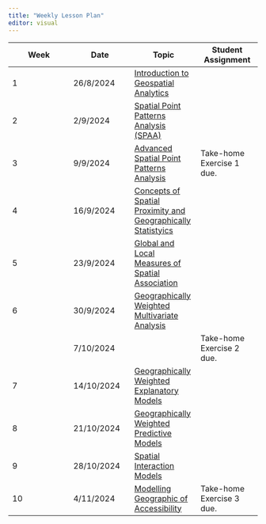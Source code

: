 ```yaml
---
title: "Weekly Lesson Plan"
editor: visual
---
```


| Week | Date       | Topic                                                                                        | Student Assignment        |
|------------------|------------------|-------------------|------------------|
| 1    | 26/8/2024  | [Introduction to Geospatial Analytics](outline/lesson1_outline.html)                         |                           |
| 2    | 2/9/2024   | [Spatial Point Patterns Analysis (SPAA)](outline/Lesson2_outline.html)                       |                           |
| 3    | 9/9/2024   | [Advanced Spatial Point Patterns Analysis](outline/Lesson3_outline.html)                     | Take-home Exercise 1 due. |
| 4    | 16/9/2024  | [Concepts of Spatial Proximity and Geographically Statistyics](outline/Lesson4_outline.html) |                           |
| 5    | 23/9/2024  | [Global and Local Measures of Spatial Association](outline/Lesson5_outline.html)             |                           |
| 6    | 30/9/2024  | [Geographically Weighted Multivariate Analysis]()                                            |                           |
|      | 7/10/2024  |                                                                                              | Take-home Exercise 2 due. |
| 7    | 14/10/2024 | [Geographically Weighted Explanatory Models]()                                               |                           |
| 8    | 21/10/2024 | [Geographically Weighted Predictive Models]()                                                |                           |
| 9    | 28/10/2024 | [Spatial Interaction Models]()                                                               |                           |
| 10   | 4/11/2024  | [Modelling Geographic of Accessibility]()                                                    | Take-home Exercise 3 due. |
